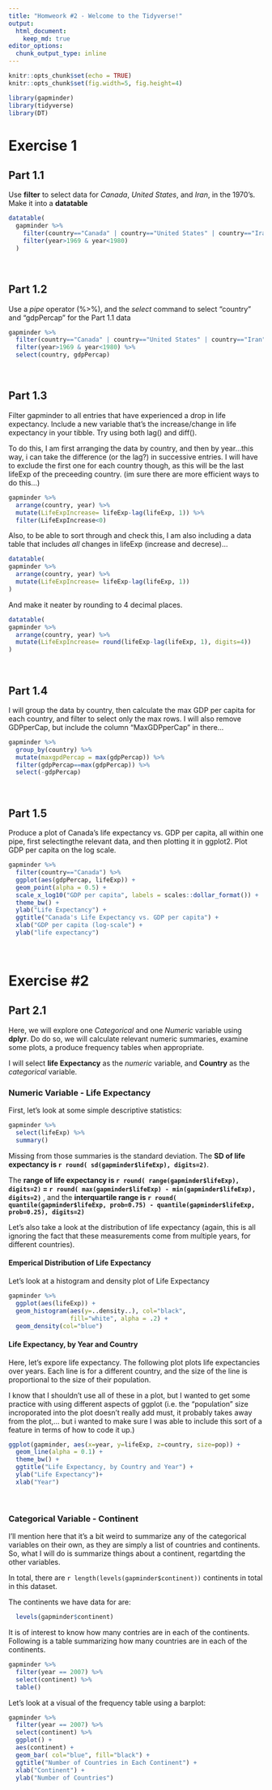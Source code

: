 ```yaml
---
title: "Homweork #2 - Welcome to the Tidyverse!"
output: 
  html_document:
    keep_md: true
editor_options: 
  chunk_output_type: inline
---
```



```r
knitr::opts_chunk$set(echo = TRUE)
knitr::opts_chunk$set(fig.width=5, fig.height=4)
```



```r
library(gapminder)
library(tidyverse)
library(DT)
```


# Exercise 1


## Part 1.1

Use __filter__ to select data for _Canada_, _United States_, and _Iran_, in the 1970's.  Make it into a __datatable__

```r
datatable(
  gapminder %>%
    filter(country=="Canada" | country=="United States" | country=="Iran" ) %>%
    filter(year>1969 & year<1980)
  )
```


$~$

## Part 1.2

Use a _pipe_ operator (%>%), and the _select_ command to select “country” and “gdpPercap” for the Part 1.1 data

```r
gapminder %>%
  filter(country=="Canada" | country=="United States" | country=="Iran" ) %>%
  filter(year>1969 & year<1980) %>%
  select(country, gdpPercap)
```


$~$

## Part 1.3

Filter gapminder to all entries that have experienced a drop in life expectancy. Include a new variable that’s the increase/change in life expectancy in your tibble. Try using both lag() and diff().

To do this, I am first arranging the data by country, and then by year...this way, i can take the difference (or the lag?) in successive entries.  I will have to exclude the first one for each country though, as this will be the last lifeExp of the preceeding country. (im sure there are more efficient ways to do this...)


```r
gapminder %>% 
  arrange(country, year) %>% 
  mutate(LifeExpIncrease= lifeExp-lag(lifeExp, 1)) %>% 
  filter(LifeExpIncrease<0) 
```


Also, to be able to sort through and check this, I am also including a data table that includes _all_ changes in lifeExp (increase and decrese)...


```r
datatable(
gapminder %>% 
  arrange(country, year) %>% 
  mutate(LifeExpIncrease= lifeExp-lag(lifeExp, 1))
) 
```


And make it neater by rounding to 4 decimal places.

```r
datatable(
gapminder %>% 
  arrange(country, year) %>% 
  mutate(LifeExpIncrease= round(lifeExp-lag(lifeExp, 1), digits=4))
) 
```

$~$

## Part 1.4

I will group the data by country, then calculate the max GDP per capita for each country, and filter to select only the max rows.  I will also remove GDPperCap, but include the column "MaxGDPperCap" in there...


```r
gapminder %>% 
  group_by(country) %>% 
  mutate(maxgpdPercap = max(gdpPercap)) %>%
  filter(gdpPercap==max(gdpPercap)) %>%
  select(-gdpPercap)
```

$~$

## Part 1.5

Produce a plot of Canada’s life expectancy vs. GDP per capita, all within one pipe, first selectingthe relevant data, and then plotting it in ggplot2.  Plot GDP per capita on the log scale.


```r
gapminder %>%
  filter(country=="Canada") %>%
  ggplot(aes(gdpPercap, lifeExp)) +
  geom_point(alpha = 0.5) +
  scale_x_log10("GDP per capita", labels = scales::dollar_format()) +
  theme_bw() +
  ylab("Life Expectancy") +
  ggtitle("Canada's Life Expectancy vs. GDP per capita") +
  xlab("GDP per capita (log-scale") +
  ylab("life expectancy")


```

$~$

# Exercise #2

## Part 2.1

Here, we will explore one _Categorical_ and one _Numeric_ variable using __dplyr__.  Do do so, we will calculate relevant numeric summaries, examine some plots, a produce frequency tables when appropriate.

I will select __life Expectancy__ as the _numeric_ variable, and __Country__ as the _categorical_ variable.

### Numeric Variable - Life Expectancy

First, let's look at some simple descriptive statistics:

```r
gapminder %>%
  select(lifeExp) %>%
  summary()
```

Missing from those summaries is the standard deviation.  The __SD of life expectancy is `r round( sd(gapminder$lifeExp), digits=2)`__.

The __range of life expectancy is `r round( range(gapminder$lifeExp), digits=2)` = `r round( max(gapminder$lifeExp) - min(gapminder$lifeExp), digits=2)`__ , and the __interquartile range is `r round( quantile(gapminder$lifeExp, prob=0.75) - quantile(gapminder$lifeExp, prob=0.25), digits=2)`__

Let's also take a look at the distribution of life expectancy (again, this is all ignoring the fact that these measurements come from multiple years, for different countries).

#### Emperical Distribution of Life Expectancy

Let's look at a histogram and density plot of Life Expectancy

```r
gapminder %>%
  ggplot(aes(lifeExp)) +
  geom_histogram(aes(y=..density..), col="black",
                 fill="white", alpha = .2) +
  geom_density(col="blue")
```



#### Life Expectancy, by Year and Country 

Here, let's expore life expectancy.  The following plot plots life expectancies over years.  Each line is for a different country, and the size of the line
is proportional to the size of their population.

I know that I shouldn't use all of these in a plot, but I wanted to get some practice with using different aspects of ggplot (i.e. the "population" size incroporated into the plot doesn't really add must, it probably takes away from the plot,... but i wanted to make sure I was able to include this sort of a feature in terms of how to code it up.)

```r
ggplot(gapminder, aes(x=year, y=lifeExp, z=country, size=pop)) +
  geom_line(alpha = 0.1) +
  theme_bw() +
  ggtitle("Life Expectancy, by Country and Year") +
  ylab("Life Expectancy")+
  xlab("Year")
```


$~$

### Categorical Variable - Continent

I'll mention here that it's a bit weird to summarize any of the categorical variables on their own, as they are simply a list of countries and continents.  So, what I will do is summarize things about a continent, regartding the other variables.


In total, there are `r length(levels(gapminder$continent))` continents in total in this dataset.  

The continents we have data for are: 

  
```r
  levels(gapminder$continent)
```
 
It is of interest to know how many contries are in each of the continents.  Following is a table summarizing how many countries are in each of the continents.

```r
gapminder %>%
  filter(year == 2007) %>%
  select(continent) %>%
  table()
```


Let's look at a visual of the frequency table using a barplot:

```r
gapminder %>%
  filter(year == 2007) %>%
  select(continent) %>%
  ggplot() +
  aes(continent) + 
  geom_bar( col="blue", fill="black") + 
  ggtitle("Number of Countries in Each Continent") +
  xlab("Continent") +
  ylab("Number of Countries")
```

